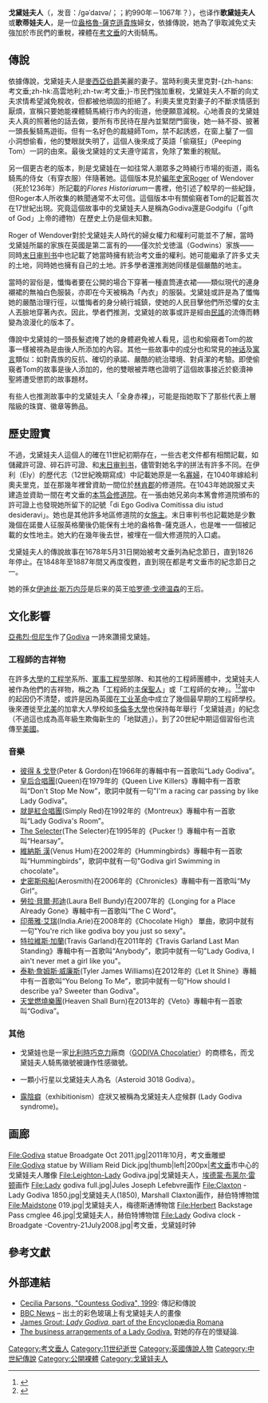 {{noteTA
|G1=UK Places
}}
{{Infobox person
| name = 戈黛娃夫人<br>Lady Godiva
| image = Lady_Godiva_by_John_Collier.jpg
| image_size = 330px
| caption = 《戈黛娃夫人》，[[約翰·柯里爾|約翰·柯里爾]]所繪，約1898年。
}}
'''戈黛娃夫人'''（{{lang-en|Lady Godiva}}，发音：/ɡəˈdaɪvə/；{{lang-ang|Godgifu}}；約990年－1067年？），也译作'''歌黛娃夫人'''或'''歌蒂娃夫人'''，是一位[[盎格魯-薩克遜人|盎格魯-薩克遜]][[貴族|貴族]]婦女，依據傳說，她為了爭取減免丈夫強加於市民們的重稅，裸體在[[考文垂|考文垂]]的大街騎馬。{{來源請求|reason=我被同學逼著改，請善心人士幫忙回復成上上一版|date=2020年7月8日}}

== 傳說 ==
依據傳說，戈黛娃夫人是[[麥西亞|麥西亞]][[伯爵|伯爵]]{{link-en|利奧弗里克|Leofric, Earl of Mercia}}美麗的妻子。當時利奧夫里克對-{zh-hans:考文垂;zh-hk:高雲地利;zh-tw:考文垂;}-市民們強加重稅，戈黛娃夫人不斷的向丈夫求情希望減免稅收，但都被他頑固的拒絕了。利奧夫里克對妻子的不斷求情感到厭煩，宣稱只要她能裸體騎馬繞行市內的街道，他便願意減稅。心地善良的戈黛娃夫人真的照著他的話去做，要所有市民待在屋內並緊閉門窗後，她一絲不掛、披著一頭長髮騎馬遊街。但有一名好色的裁縫師Tom，禁不起誘惑，在窗上鑿了一個小洞想偷看，他的雙眼就失明了，這個人後來成了英語「偷窺狂」（Peeping Tom）一詞的由來。最後戈黛娃的丈夫遵守諾言，免除了繁重的稅賦。

另一個更古老的版本，則是戈黛娃在一如往常人潮眾多之時繞行市場的街道，兩名騎馬的侍女（有穿衣服）伴隨著她。這個版本見於[[編年史家|編年史家]]Roger of Wendover（死於1236年）所記載的''Flores Historiarum''一書裡，他引述了較早的一些紀錄，但Roger本人所收集的軼聞通常不太可信。這個版本中有關偷窺者Tom的記載首次在17世紀出現。究竟這個故事中的戈黛娃夫人是稱為Godiva還是Godgifu（「gift of God」上帝的禮物）在歷史上仍是個未知數。

Roger of Wendover對於戈黛娃夫人時代的婦女權力和權利可能並不了解，當時戈黛娃所屬的家族在英國是第二富有的——僅次於戈徳溫（Godwins）家族——同時[[末日审判书|末日审判书]]中也記載了她當時擁有統治考文垂的權利。她可能繼承了許多丈夫的土地，同時她也擁有自己的土地。許多學者還推測她同樣是個嚴酷的地主。

當時的習俗是，懺悔者要在公開的場合下穿著一種直筒連衣裙——類似現代的連身襯裙的無袖白色服裝，亦即在今天被稱為「內衣」的服裝。戈黛娃或許是為了懺悔她的嚴酷治理行徑，以懺悔者的身分繞行城鎮，使她的人民目擊他們所恐懼的女主人丟臉地穿著內衣。因此，學者們推測，戈黛娃的故事或許是經由[[民謠|民謠]]的流傳而轉變為浪漫化的版本了。

傳說中戈黛娃的一頭長髮遮掩了她的身體避免被人看見，這也和偷窺者Tom的故事一樣被視為是由後人所添加的內容。其他一些故事中的成分也和常見的[[神话|神话]]及[[寓言|寓言]]類似：如對貴族的反抗、確切的承諾、嚴酷的統治環境、對貞潔的考驗。即使偷窺者Tom的故事是後人添加的，他的雙眼被弄瞎也證明了這個故事接近於褻瀆神聖將遭受懲罰的故事題材。

有些人也推測故事中的戈黛娃夫人「全身赤裸」，可能是指她取下了那些代表上層階級的珠寶、徽章等飾品。

== 歷史證實 ==
不過，戈黛娃夫人這個人的確在11世紀初期存在，一些古老文件都有相關記載，如儲藏許可證、碎石許可證、和[[末日审判书|末日审判书]]，儘管對她名字的拼法有許多不同。在伊利（Ely）的歷代志（12世紀晚期寫成）中記載她原是一名[[寡婦|寡婦]]，在1040年嫁給利奧夫里克，並在那幾年裡曾資助一間位於[[林肯郡|林肯郡]]的修道院。在1043年她說服丈夫建造並資助一間在考文垂的[[本笃会|本笃会]][[修道院|修道院]]。在一張由她兄弟向本篤會修道院頒布的許可證上也發現她所留下的記號「di Ego Godiva Comitissa diu istud desideravi」。她也是其他許多地區修道院的女[[施主|施主]]。末日审判书也記載她是少數幾個在諾曼人征服英格蘭後仍能保有土地的盎格魯-薩克遜人，也是唯一一個被記載的女性地主。她大約在幾年後去世，被埋在一個大修道院的入口處。

戈黛娃夫人的傳說故事在1678年5月31日開始被考文垂列為紀念節日，直到1826年停止。在1848年至1887年間又再度復甦，直到現在都是考文垂市的紀念節日之一。

她的孫女[[伊迪丝·斯万内莎|伊迪丝·斯万内莎]]是后来的英王[[哈罗德·戈德温森|哈罗德·戈德温森]]的王后。

== 文化影響 ==
[[亞弗烈·但尼生|亞弗烈·但尼生]]作了[http://www.pitt.edu/~dash/godiva.html#roger Godiva] {{Wayback|url=http://www.pitt.edu/~dash/godiva.html#roger |date=20200829231321 }}一詩來讚揚戈黛娃。

=== 工程師的吉祥物 ===
在許多[[大學|大學]]的[[工程学|工程学]]系所、[[軍事工程學|軍事工程學]]部隊、和其他的工程師團體中，戈黛娃夫人被作為他們的吉祥物，稱之為「工程師的[[主保聖人|主保聖人]]」或「工程師的女神」。<ref>{{Cite web|url=https://exhibits.library.utoronto.ca/exhibits/show/godiva-week/godiva-intro|title=Introduction · Godiva Week · Exhibits|website=exhibits.library.utoronto.ca|access-date=2022-06-23|archive-date=2022-06-15|archive-url=https://web.archive.org/web/20220615084034/https://exhibits.library.utoronto.ca/exhibits/show/godiva-week/godiva-intro}}</ref><ref>{{Cite web | url=https://www.ualberta.ca/~mmlau/papers/SOC%20301%20The%20Godiva%20Effect.pdf | title=The Godiva Effect - A Woman's Reflections on Engineering at the University of Alberta}}
</ref>當中的起因仍不清楚，或許是因為英國在[[工业革命|工业革命]]中成立了幾個最早期的工程師學校。後來遷徙至[[北美|北美]]的加拿大人學校如[[多倫多大學|多倫多大學]]也保持每年舉行「戈黛娃週」的紀念（不過這也成為高年級生欺侮新生的「地獄週」）。到了20世紀中期這個習俗也流傳至[[美國|美國]]。

=== 音樂 ===
*[[彼得_&_戈登|彼得 & 戈登]](Peter & Gordon)在1966年的專輯中有一首歌叫“Lady Godiva”。
*[[皇后合唱團|皇后合唱團]](Queen)在1979年的《Queen Live Killers》專輯中有一首歌叫“Don't Stop Me Now”，歌詞中就有一句"I'm a racing car passing by like Lady Godiva”。
*[[就是紅合唱團|就是紅合唱團]](Simply Red)在1992年的《Montreux》專輯中有一首歌叫“Lady Godiva's Room”。
*[[The_Selecter|The Selecter]](The Selecter)在1995年的《Pucker !》專輯中有一首歌叫“Hearsay”。
*[[維納斯_漢|維納斯 漢]](Venus Hum)在2002年的《Hummingbirds》專輯中有一首歌叫“Hummingbirds”，歌詞中就有一句"Godiva girl Swimming in chocolate"。
*[[史密斯飛船|史密斯飛船]](Aerosmith)在2006年的《Chronicles》專輯中有一首歌叫“My Girl”。
*[[勞拉·貝爾·邦迪|勞拉·貝爾·邦迪]](Laura Bell Bundy)在2007年的《Longing for a Place Already Gone》專輯中有一首歌叫“The C Word”。
*[[印蒂雅·艾瑞|印蒂雅·艾瑞]](India.Arie)在2008年的《Chocolate High》 單曲，歌詞中就有一句"You're rich like godiva boy you just so sexy"。
*[[特拉維斯·加蘭|特拉維斯·加蘭]](Travis Garland)在2011年的《Travis Garland Last Man Standing》專輯中有一首歌叫“Anybody”，歌詞中就有一句"Lady Godiva, I ain't never met a girl like you"。
*[[泰勒·詹姆斯·威廉斯|泰勒·詹姆斯·威廉斯]](Tyler James Williams)在2012年的《Let It Shine》專輯中有一首歌叫“You Belong To Me”，歌詞中就有一句"How should I describe ya? Sweeter than Godiva"。
*[[天堂燃燒樂團|天堂燃燒樂團]](Heaven Shall Burn)在2013年的《Veto》專輯中有一首歌叫“Godiva”。

=== 其他 ===
* 戈黛娃也是一家[[比利時|比利時]][[巧克力|巧克力]]廠商（[[GODIVA_Chocolatier|GODIVA Chocolatier]]）的商標名，而戈黛娃夫人騎馬徽號被譏作性感徽號。

* 一顆小行星以戈黛娃夫人為名（Asteroid 3018 Godiva）。

* [[露陰癖|露陰癖]]（exhibitionism）症狀又被稱為戈黛娃夫人症候群 (Lady Godiva syndrome)。

== 画廊 ==
<gallery>
File:Godiva statue Broadgate Oct 2011.jpg|2011年10月，考文垂雕塑
File:Godiva statue by William Reid Dick.jpg|thumb|left|200px|[[考文垂|考文垂]]市中心的戈黛娃夫人雕像
File:Leighton-Lady Godiva.jpg|戈黛娃夫人，[[埃德蒙·布莱尔·雷顿|埃德蒙·布莱尔·雷顿]]画作
File:Lady godiva full.jpg|Jules Joseph Lefebvre画作
File:Claxton - Lady Godiva 1850.jpg|戈黛娃夫人(1850), Marshall Claxton画作，赫伯特博物馆
File:Maidstone 019.jpg|戈黛娃夫人，梅德斯通博物馆
File:Herbert Backstage Pass cmglee 46.jpg|戈黛娃夫人，赫伯特博物馆
File:Lady Godiva clock -Broadgate -Coventry-21July2008.jpg|考文垂，戈黛娃时钟
</gallery>

==參考文獻==
{{reflist}}

== 外部連結 ==
* [https://web.archive.org/web/20071013053553/http://mysite.wanadoo-members.co.uk/parsonal/godiva.htm Cecilia Parsons, "Countess Godiva", 1999]: 傳記和傳說
* [http://news.bbc.co.uk/1/hi/in_depth/uk/2000/newsmakers/1507606.stm BBC News] {{Wayback|url=http://news.bbc.co.uk/1/hi/in_depth/uk/2000/newsmakers/1507606.stm |date=20090130055209 }} – 出土的彩色玻璃上有戈黛娃夫人的畫像
* [http://penelope.uchicago.edu/~grout/encyclopaedia_romana/britannia/anglo-saxon/flowers/godiva.html James Grout: ''Lady Godiva'', part of the Encyclopædia Romana] {{Wayback|url=http://penelope.uchicago.edu/~grout/encyclopaedia_romana/britannia/anglo-saxon/flowers/godiva.html |date=20190911223740 }}
* [https://web.archive.org/web/20011226174527/http://www.roffe.freeserve.co.uk/gaimar.htm The business arrangements of a Lady Godiva.] 對她的存在的懷疑論.

{{Authority control}}

{{DEFAULTSORT:Godiva}}
[[Category:考文垂人|Category:考文垂人]]
[[Category:11世纪逝世|Category:11世纪逝世]]
[[Category:英國傳說人物|Category:英國傳說人物]]
[[Category:中世紀傳說|Category:中世紀傳說]]
[[Category:公開裸體|Category:公開裸體]]
[[Category:戈黛娃夫人|Category:戈黛娃夫人]]